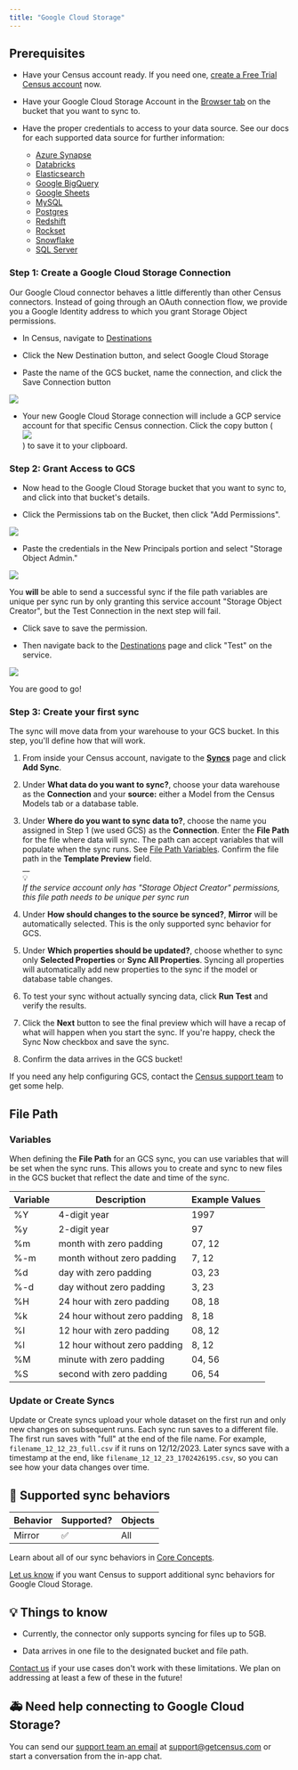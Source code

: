 ```yaml
---
title: "Google Cloud Storage"
---
```


## Prerequisites

* Have your Census account ready. If you need one, [create a Free Trial Census account](https://app.getcensus.com/) now.

* Have your Google Cloud Storage Account in the [Browser tab](https://console.cloud.google.com/storage/browser/) on the bucket that you want to sync to.

* Have the proper credentials to access to your data source. See our docs for each supported data source for further information:  
   * [Azure Synapse](/sources/azure-synapse)  
   * [Databricks](https://docs.getcensus.com/sources/databricks)  
   * [Elasticsearch](https://docs.getcensus.com/sources/elasticsearch)  
   * [Google BigQuery](https://docs.getcensus.com/sources/google-bigquery)  
   * [Google Sheets](https://docs.getcensus.com/sources/google-sheets)  
   * [MySQL](https://docs.getcensus.com/sources/mysql)  
   * [Postgres](https://docs.getcensus.com/sources/postgres)  
   * [Redshift](https://docs.getcensus.com/sources/redshift)  
   * [Rockset](https://docs.getcensus.com/sources/rockset)  
   * [Snowflake](https://docs.getcensus.com/sources/snowflake)  
   * [SQL Server](https://docs.getcensus.com/sources/sql-server)

### Step 1: Create a Google Cloud Storage Connection

Our Google Cloud connector behaves a little differently than other Census connectors. Instead of going through an OAuth connection flow, we provide you a Google Identity address to which you grant Storage Object permissions.

* In Census, navigate to [Destinations](https://app.getcensus.com/destinations)

* Click the New Destination button, and select Google Cloud Storage

* Paste the name of the GCS bucket, name the connection, and click the Save Connection button

![](/images/destinations/Screen%20Shot%202021-11-03%20at%201.46.43%20PM.png)

* Your new Google Cloud Storage connection will include a GCP service account for that specific Census connection. Click the copy button (  
![](/images/destinations/copy-solid.svg)  
) to save it to your clipboard.

### Step 2: Grant Access to GCS

* Now head to the Google Cloud Storage bucket that you want to sync to, and click into that bucket's details.

* Click the Permissions tab on the Bucket, then click "Add Permissions".

![](/images/destinations/Screen%20Shot%202021-11-03%20at%202.02.14%20PM.png)

* Paste the credentials in the New Principals portion and select "Storage Object Admin."

![](/images/destinations/GCS%20Add.png)

You **will** be able to send a successful sync if the file path variables are unique per sync run by only granting this service account "Storage Object Creator", but the Test Connection in the next step will fail.

* Click save to save the permission.

* Then navigate back to the [Destinations](https://app.getcensus.com/destinations) page and click "Test" on the service.

![](/images/destinations/Cloud%20Successful%20Connection.png)

You are good to go!

### Step 3: Create your first sync

The sync will move data from your warehouse to your GCS bucket. In this step, you'll define how that will work.

1. From inside your Census account, navigate to the [**Syncs**](https://app.getcensus.com/syncs) page and click **Add Sync**.

2. Under **What data do you want to sync?**, choose your data warehouse as the **Connection** and your **source:** either a Model from the Census Models tab or a database table.

3. Under **Where do you want to sync data to?**, choose the name you assigned in Step 1 (we used GCS) as the **Connection**. Enter the **File Path** for the file where data will sync. The path can accept variables that will populate when the sync runs. See [File Path Variables](/destinations/google-cloud-storage#file-path-variables). Confirm the file path in the **Template Preview** field.  
\_\_  
💡  
_If the service account only has "Storage Object Creator" permissions, this file path needs to be unique per sync run_

4. Under **How should changes to the source be synced?**, **Mirror** will be automatically selected. This is the only supported sync behavior for GCS.

5. Under **Which properties should be updated?**, choose whether to sync only **Selected Properties** or **Sync All Properties**. Syncing all properties will automatically add new properties to the sync if the model or database table changes.

6. To test your sync without actually syncing data, click **Run Test** and verify the results.

7. Click the **Next** button to see the final preview which will have a recap of what will happen when you start the sync. If you're happy, check the Sync Now checkbox and save the sync.

8. Confirm the data arrives in the GCS bucket!

If you need any help configuring GCS, contact the [Census support team](mailto:support@getcensus.com) to get some help.

## File Path

### Variables

When defining the **File Path** for an GCS sync, you can use variables that will be set when the sync runs. This allows you to create and sync to new files in the GCS bucket that reflect the date and time of the sync.

| **Variable** | **Description**              | **Example Values** |
| ------------ | ---------------------------- | ------------------ |
| %Y           | 4-digit year                 | 1997               |
| %y           | 2-digit year                 | 97                 |
| %m           | month with zero padding      | 07, 12             |
| %-m          | month without zero padding   | 7, 12              |
| %d           | day with zero padding        | 03, 23             |
| %-d          | day without zero padding     | 3, 23              |
| %H           | 24 hour with zero padding    | 08, 18             |
| %k           | 24 hour without zero padding | 8, 18              |
| %I           | 12 hour with zero padding    | 08, 12             |
| %l           | 12 hour without zero padding | 8, 12              |
| %M           | minute with zero padding     | 04, 56             |
| %S           | second with zero padding     | 06, 54             |

### Update or Create Syncs

Update or Create syncs upload your whole dataset on the first run and only new changes on subsequent runs. Each sync run saves to a different file. The first run saves with "full" at the end of the file name. For example, `filename_12_12_23_full.csv` if it runs on 12/12/2023\. Later syncs save with a timestamp at the end, like `filename_12_12_23_1702426195.csv`, so you can see how your data changes over time.

## 🔄 Supported sync behaviors

| **Behavior** | **Supported?** | **Objects** |
| ------------ | -------------- | ----------- |
| Mirror       | ✅              | All         |

Learn about all of our sync behaviors in [Core Concepts](/basics/core-concept#sync-behaviors).

[Let us know](mailto:support@getcensus.com) if you want Census to support additional sync behaviors for Google Cloud Storage.

## 💡 Things to know

* Currently, the connector only supports syncing for files up to 5GB.

* Data arrives in one file to the designated bucket and file path.

[Contact us](mailto:support@getcensus.com) if your use cases don't work with these limitations. We plan on addressing at least a few of these in the future!

## 🚑 Need help connecting to Google Cloud Storage?

You can send our [support team an email](mailto:support@getcensus.com) at support@getcensus.com or start a conversation from the in-app chat.